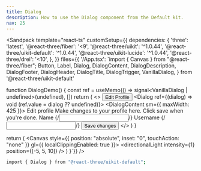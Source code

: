 ```yaml
---
title: Dialog
description: How to use the Dialog component from the Default kit.
nav: 25
---
```


<Sandpack
  template="react-ts"
  customSetup={{
    dependencies: {
      'three': 'latest',
      '@react-three/fiber': '<9',
      '@react-three/uikit': '^1.0.44',
      '@react-three/uikit-default': '^1.0.44',
      '@react-three/uikit-lucide': '^1.0.44',
      '@react-three/drei': '<10',
    },
  }}
  files={{
    '/App.tsx': `import { Canvas } from "@react-three/fiber";
  Button,
  Label,
  Dialog,
  DialogContent,
  DialogDescription,
  DialogFooter,
  DialogHeader,
  DialogTitle,
  DialogTrigger,
  VanillaDialog,
} from '@react-three/uikit-default'

function DialogDemo() {
  const ref = useMemo(() => signal<VanillaDialog | undefined>(undefined), [])
  return (
    <>
      <DialogTrigger dialog={ref}>
        <Button variant="outline">
          <Text>Edit Profile</Text>
        </Button>
      </DialogTrigger>
      <Dialog ref={(dialog) => void (ref.value = dialog ?? undefined)}>
        <DialogContent sm={{ maxWidth: 425 }}>
          <DialogHeader>
            <DialogTitle>
              <Text>Edit profile</Text>
            </DialogTitle>
            <DialogDescription>
              <Text>Make changes to your profile here. Click save when you're done.</Text>
            </DialogDescription>
          </DialogHeader>
          <Container flexDirection="column" alignItems="center" gap={16} paddingY={16}>
            <Container alignItems="center" gap={16}>
              <Label>
                <Text textAlign="right">Name</Text>
              </Label>
              {/*<Input defaultValue="Pedro Duarte" className="col-span-3" />*/}
            </Container>
            <Container alignItems="center" gap={16}>
              <Label>
                <Text textAlign="right">Username</Text>
              </Label>
              {/*<Input id="username" defaultValue="@peduarte" className="col-span-3" />*/}
            </Container>
          </Container>
          <DialogFooter>
            <Button>
              <Text>Save changes</Text>
            </Button>
          </DialogFooter>
        </DialogContent>
      </Dialog>
    </>
  )
}

  return (
    <Canvas style={{ position: "absolute", inset: "0", touchAction: "none" }} gl={{ localClippingEnabled: true }}>
      <ambientLight intensity={0.5} />
      <directionalLight intensity={1} position={[-5, 5, 10]} />
      <Fullscreen
        overflow="scroll"
        flexDirection="column"
        alignItems="center"
        padding={32}
        backgroundColor={colors.background}
      >
        <DialogDemo />
      </Fullscreen>
    </Canvas>
  )
}`}}
/>

```bash
import { Dialog } from "@react-three/uikit-default";
```